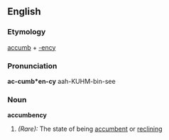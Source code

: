 ==English==

===Etymology===
[[accumb]] + [[-ency]]

===Pronunciation===
'''ac-cumb*en-cy'''
aah-KUHM-bin-see

===Noun===
'''accumbency'''

#''(Rare):'' The state of being [[accumbent]] or [[reclining]]